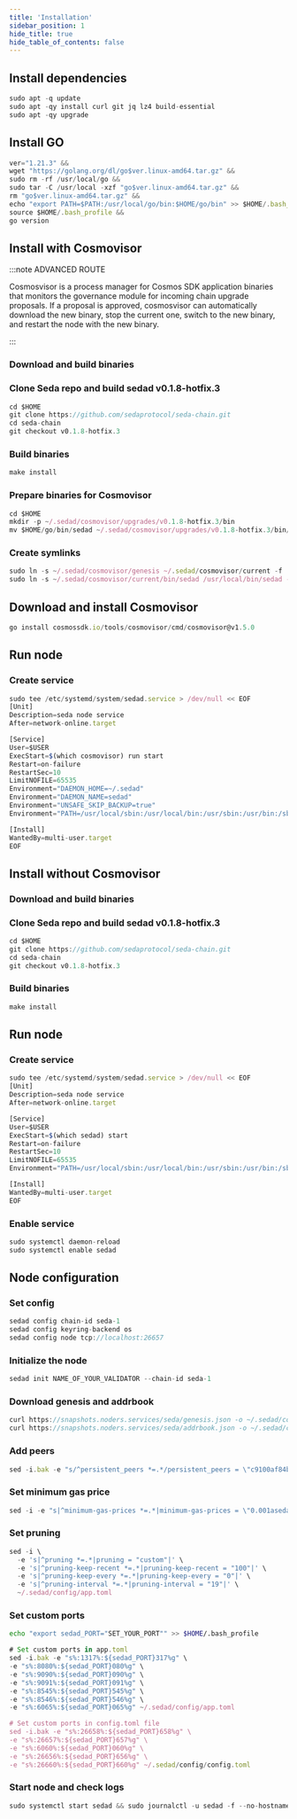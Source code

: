 ```yaml
---
title: 'Installation'
sidebar_position: 1
hide_title: true
hide_table_of_contents: false
---
```



<PageTitle
  iconUrl="img/seda-icon.svg"
  title="Installation"
  chainId="seda-1"
  version="v0.1.8-hotfix.3"
/>

## Install dependencies

```js
sudo apt -q update
sudo apt -qy install curl git jq lz4 build-essential
sudo apt -qy upgrade
```

## Install GO

```js
ver="1.21.3" &&
wget "https://golang.org/dl/go$ver.linux-amd64.tar.gz" &&
sudo rm -rf /usr/local/go &&
sudo tar -C /usr/local -xzf "go$ver.linux-amd64.tar.gz" &&
rm "go$ver.linux-amd64.tar.gz" &&
echo "export PATH=$PATH:/usr/local/go/bin:$HOME/go/bin" >> $HOME/.bash_profile &&
source $HOME/.bash_profile &&
go version
```

## Install with Cosmovisor

:::note ADVANCED ROUTE

Cosmosvisor is a process manager for Cosmos SDK application binaries that monitors the governance module for incoming chain upgrade proposals. If a proposal is approved, cosmosvisor can automatically download the new binary, stop the current one, switch to the new binary, and restart the node with the new binary.

:::

### Download and build binaries

### Clone Seda repo and build sedad v0.1.8-hotfix.3

```js
cd $HOME
git clone https://github.com/sedaprotocol/seda-chain.git
cd seda-chain
git checkout v0.1.8-hotfix.3
```

### Build binaries

```js
make install
```

### Prepare binaries for Cosmovisor

```js
cd $HOME
mkdir -p ~/.sedad/cosmovisor/upgrades/v0.1.8-hotfix.3/bin
mv $HOME/go/bin/sedad ~/.sedad/cosmovisor/upgrades/v0.1.8-hotfix.3/bin/
```

### Create symlinks

```js
sudo ln -s ~/.sedad/cosmovisor/genesis ~/.sedad/cosmovisor/current -f
sudo ln -s ~/.sedad/cosmovisor/current/bin/sedad /usr/local/bin/sedad -f
```

## Download and install Cosmovisor

```js
go install cosmossdk.io/tools/cosmovisor/cmd/cosmovisor@v1.5.0
```

## Run node

### Create service

```js
sudo tee /etc/systemd/system/sedad.service > /dev/null << EOF
[Unit]
Description=seda node service
After=network-online.target

[Service]
User=$USER
ExecStart=$(which cosmovisor) run start
Restart=on-failure
RestartSec=10
LimitNOFILE=65535
Environment="DAEMON_HOME=~/.sedad"
Environment="DAEMON_NAME=sedad"
Environment="UNSAFE_SKIP_BACKUP=true"
Environment="PATH=/usr/local/sbin:/usr/local/bin:/usr/sbin:/usr/bin:/sbin:/bin:/usr/games:/usr/local/games:/snap/bin:~/.sedad/cosmovisor/current/bin"

[Install]
WantedBy=multi-user.target
EOF
```

## Install without Cosmovisor

### Download and build binaries

### Clone Seda repo and build sedad v0.1.8-hotfix.3

```js
cd $HOME
git clone https://github.com/sedaprotocol/seda-chain.git
cd seda-chain
git checkout v0.1.8-hotfix.3
```

### Build binaries

```js
make install
```

## Run node

### Create service

```js
sudo tee /etc/systemd/system/sedad.service > /dev/null << EOF
[Unit]
Description=seda node service
After=network-online.target

[Service]
User=$USER
ExecStart=$(which sedad) start
Restart=on-failure
RestartSec=10
LimitNOFILE=65535
Environment="PATH=/usr/local/sbin:/usr/local/bin:/usr/sbin:/usr/bin:/sbin:/bin:/usr/games:/usr/local/games:/snap/bin"

[Install]
WantedBy=multi-user.target
EOF
```

### Enable service

```js
sudo systemctl daemon-reload
sudo systemctl enable sedad
```

## Node configuration

### Set config

```js
sedad config chain-id seda-1
sedad config keyring-backend os
sedad config node tcp://localhost:26657
```

### Initialize the node

```js
sedad init NAME_OF_YOUR_VALIDATOR --chain-id seda-1
```

### Download genesis and addrbook

```js
curl https://snapshots.noders.services/seda/genesis.json -o ~/.sedad/config/genesis.json
curl https://snapshots.noders.services/seda/addrbook.json -o ~/.sedad/config/addrbook.json
```

### Add peers

```js
sed -i.bak -e "s/^persistent_peers *=.*/persistent_peers = \"c9100af84ba8c9dbeb0c1c49837620bf447bf55c@seda-rpc.noders.services:25856\"/" ~/.sedad/config/config.toml
```

### Set minimum gas price

```js
sed -i -e "s|^minimum-gas-prices *=.*|minimum-gas-prices = \"0.001aseda\"|" ~/.sedad/config/app.toml
```

### Set pruning

```js
sed -i \
  -e 's|^pruning *=.*|pruning = "custom"|' \
  -e 's|^pruning-keep-recent *=.*|pruning-keep-recent = "100"|' \
  -e 's|^pruning-keep-every *=.*|pruning-keep-every = "0"|' \
  -e 's|^pruning-interval *=.*|pruning-interval = "19"|' \
  ~/.sedad/config/app.toml
```

### Set custom ports

```bash
echo "export sedad_PORT="SET_YOUR_PORT"" >> $HOME/.bash_profile
```

```js
# Set custom ports in app.toml
sed -i.bak -e "s%:1317%:${sedad_PORT}317%g" \
-e "s%:8080%:${sedad_PORT}080%g" \
-e "s%:9090%:${sedad_PORT}090%g" \
-e "s%:9091%:${sedad_PORT}091%g" \
-e "s%:8545%:${sedad_PORT}545%g" \
-e "s%:8546%:${sedad_PORT}546%g" \
-e "s%:6065%:${sedad_PORT}065%g" ~/.sedad/config/app.toml

# Set custom ports in config.toml file
sed -i.bak -e "s%:26658%:${sedad_PORT}658%g" \
-e "s%:26657%:${sedad_PORT}657%g" \
-e "s%:6060%:${sedad_PORT}060%g" \
-e "s%:26656%:${sedad_PORT}656%g" \
-e "s%:26660%:${sedad_PORT}660%g" ~/.sedad/config/config.toml
```

### Start node and check logs

```js
sudo systemctl start sedad && sudo journalctl -u sedad -f --no-hostname -o cat
```
